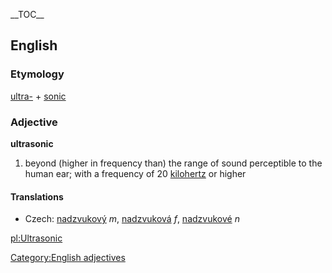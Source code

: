 {{wikipedia}}
__TOC__
== English ==
=== Etymology ===
[[ultra-]] + [[sonic]]
=== Adjective ===
[[Category:English adjectives]]
'''ultrasonic'''
# beyond (higher in frequency than) the range of sound perceptible to the human ear; with a frequency of 20 [[kilohertz]] or higher
====Translations====
*Czech: [[nadzvukový]] ''m'', [[nadzvuková]] ''f'', [[nadzvukové]] ''n''

[[pl:Ultrasonic]]